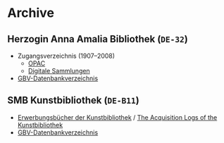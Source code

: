 # Archive

## Herzogin Anna Amalia Bibliothek (`DE-32`)

- Zugangsverzeichnis (1907–2008)
  - [OPAC](https://opac.lbs-weimar.gbv.de/DB=2/SET=4/TTL=1/CMD?ACT=SRCHA&IKT=54&SRT=YOP&TRM=EPN%203671275693%20OR%20366656402X)
  - [Digitale Sammlungen](https://haab-digital.klassik-stiftung.de/viewer/toc/3671275693/)
- [GBV-Datenbankverzeichnis](https://uri.gbv.de/database/opac-de-32)

## SMB Kunstbibliothek (`DE-B11`)

- [Erwerbungsbücher der Kunstbibliothek](https://www.smb.museum/museen-einrichtungen/kunstbibliothek/sammeln-forschen/erwerbungsbuecher/) / [The Acquisition Logs of the Kunstbibliothek](https://www.smb.museum/en/museums-institutions/kunstbibliothek/collection-research/acquisition-and-accession-logs/)
- [GBV-Datenbankverzeichnis](https://uri.gbv.de/database/opac-de-b11)
